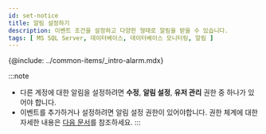```yaml
---
id: set-notice
title: 알림 설정하기
description: 이벤트 조건을 설정하고 다양한 형태로 알림을 받을 수 있습니다.
tags: [ MS SQL Server, 데이터베이스, 데이터베이스 모니터링, 알림 ]
---
```


{@include: ../common-items/_intro-alarm.mdx}

:::note
* 다른 계정에 대한 알림을 설정하려면 **수정**, **알림 설정**, **유저 관리** 권한 중 하나가 있어야 합니다.
* 이벤트를 추가하거나 설정하려면 알림 설정 권한이 있어야합니다. 권한 체계에 대한 자세한 내용은 [다음 문서](../project/project-structure)를 참조하세요.
:::